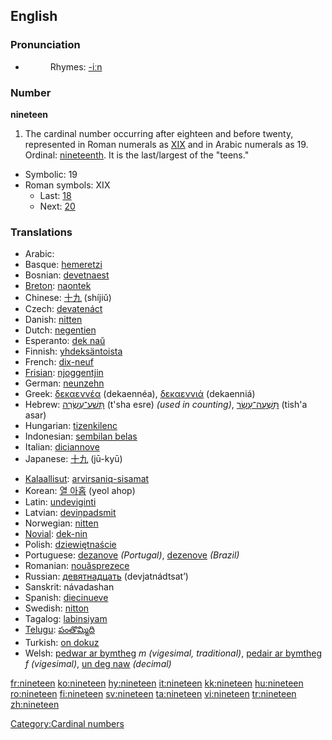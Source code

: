 ==English==
===Pronunciation===
* {{audio|en-us-nineteen.ogg|Audio (US)}}
*:Rhymes: [[Rhymes:English:-iːn|-iːn]]

===Number===
'''nineteen'''
# The cardinal number occurring after eighteen and before twenty, represented in Roman numerals as [[XIX]] and in Arabic numerals as 19.  Ordinal: [[nineteenth]].  It is the last/largest of the "teens."
*Symbolic: 19
*Roman symbols: XIX
** Last: [[eighteen|18]]
** Next: [[twenty|20]]

===Translations===
{{top}}
*Arabic: {{ARchar|[[تسعة عشر]]}} {{Unicode|(tísʕaʈ ʕášar)}}
*Basque: [[hemeretzi]]
*Bosnian: [[devetnaest]]
*[[Breton]]: [[naontek]]
*Chinese: [[十九]] (shíjiǔ)
*Czech: [[devatenáct]]
*Danish: [[nitten]]
*Dutch: [[negentien]] {{f}}
*Esperanto: [[dek naŭ]]
*Finnish: [[yhdeksäntoista]]
*French: [[dix-neuf]] {{m}}
*[[Frisian]]: [[njoggentjin]]
*German: [[neunzehn]] {{f}}
*Greek: [[δεκαεννέα]] (dekaennéa), [[δεκαεννιά]] (dekaenniá)
*Hebrew: [[תשע עשרה|תְּשַׁע־עֶשְׂרֵה]] (t'sha esre) {{f}} ''(used in counting)'', [[תשעה עשר|תִּשְׁעָה־עָשָׂר]] (tish'a asar) {{m}}
*Hungarian: [[tizenkilenc]]
*Indonesian: [[sembilan belas]]
*Italian: [[diciannove]] 
*Japanese: [[十九]] (jū-kyū)
{{mid}}
*[[Kalaallisut]]: [[arvirsaniq-sisamat]]
*Korean: [[열 아홉]] (yeol ahop)
*Latin: [[undeviginti]]
*Latvian: [[deviņpadsmit]]
*Norwegian: [[nitten]]
*[[Novial]]: [[dek-nin]]
*Polish: [[dziewiętnaście]]
*Portuguese: [[dezanove]] ''(Portugal)'', [[dezenove]] ''(Brazil)''
*Romanian: [[nouăsprezece]]
*Russian: [[девятнадцать]] (devjatnádtsat’)
*Sanskrit: návadashan
*Spanish: [[diecinueve]]
*Swedish: [[nitton]]
*Tagalog: [[labinsiyam]]
*[[Telugu]]: [[పంతొమ్మిది]]
*Turkish: [[on dokuz]]
*Welsh: [[pedwar ar bymtheg]] ''m (vigesimal, traditional)'', [[pedair ar bymtheg]] ''f (vigesimal)'', [[un deg naw]] ''(decimal)''
{{bottom}}

[[Category:Cardinal numbers]]

[[fr:nineteen]]
[[ko:nineteen]]
[[hy:nineteen]]
[[it:nineteen]]
[[kk:nineteen]]
[[hu:nineteen]]
[[ro:nineteen]]
[[fi:nineteen]]
[[sv:nineteen]]
[[ta:nineteen]]
[[vi:nineteen]]
[[tr:nineteen]]
[[zh:nineteen]]